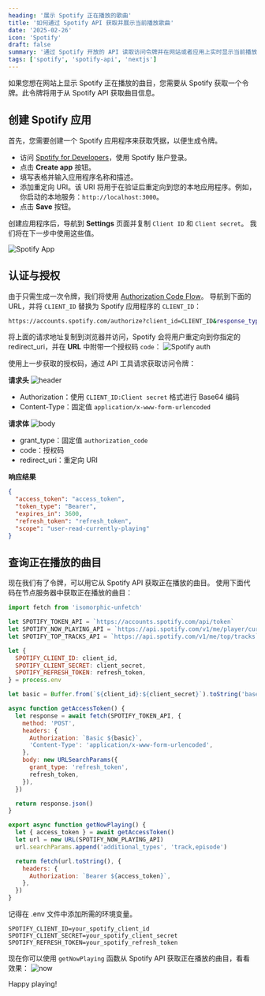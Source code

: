 ```yaml
---
heading: '展示 Spotify 正在播放的歌曲'
title: '如何通过 Spotify API 获取并展示当前播放歌曲'
date: '2025-02-26'
icon: 'Spotify'
draft: false
summary: '通过 Spotify 开放的 API 读取访问令牌并在网站或者应用上实时显示当前播放的曲目信息。'
tags: ['spotify', 'spotify-api', 'nextjs']
---
```


如果您想在网站上显示 Spotify 正在播放的曲目，您需要从 Spotify 获取一个令牌。此令牌将用于从 Spotify API 获取曲目信息。

## 创建 Spotify 应用

首先，您需要创建一个 Spotify 应用程序来获取凭据，以便生成令牌。

- 访问 [Spotify for Developers](https://developer.spotify.com/dashboard/applications)，使用 Spotify 账户登录。
- 点击 **Create app** 按钮。
- 填写表格并输入应用程序名称和描述。
- 添加重定向 URI。该 URI 将用于在验证后重定向到您的本地应用程序。例如，你启动的本地服务：`http://localhost:3000`。
- 点击 **Save** 按钮。

创建应用程序后，导航到 **Settings** 页面并复制 `Client ID` 和 `Client secret`。
我们将在下一步中使用这些值。

![Spotify App](http://image.jxzsite.com/i/2025/02/26/qgsxry.png)

## 认证与授权

由于只需生成一次令牌，我们将使用 [Authorization Code Flow](https://developer.spotify.com/documentation/web-api/concepts/authorization#authorization-code-flow)。
导航到下面的 URL，并将 `CLIENT_ID` 替换为 Spotify 应用程序的 `CLIENT_ID`：

```bash
https://accounts.spotify.com/authorize?client_id=CLIENT_ID&response_type=code&redirect_uri=http://localhost:3000&scope=user-read-currently-playing
```

将上面的请求地址复制到浏览器并访问，Spotify 会将用户重定向到你指定的 redirect_uri，并在 **URL** 中附带一个授权码 `code`：
![Spotify auth](http://image.jxzsite.com/i/2025/02/26/qmau10.png)

使用上一步获取的授权码，通过 API 工具请求获取访问令牌：

**请求头**
![header](http://image.jxzsite.com/i/2025/02/26/qqzgsl.png)

- Authorization：使用 `CLIENT_ID:Client secret` 格式进行 Base64 编码
- Content-Type：固定值 `application/x-www-form-urlencoded`

**请求体**
![body](http://image.jxzsite.com/i/2025/02/26/qqzfb7.png)

- grant_type：固定值 `authorization_code`
- code：授权码
- redirect_uri：重定向 URI

**响应结果**

```json
{
  "access_token": "access_token",
  "token_type": "Bearer",
  "expires_in": 3600,
  "refresh_token": "refresh_token",
  "scope": "user-read-currently-playing"
}
```

## 查询正在播放的曲目

现在我们有了令牌，可以用它从 Spotify API 获取正在播放的曲目。
使用下面代码在节点服务器中获取正在播放的曲目：

```js:spotify.js showLineNumbers
import fetch from 'isomorphic-unfetch'

let SPOTIFY_TOKEN_API = `https://accounts.spotify.com/api/token`
let SPOTIFY_NOW_PLAYING_API = `https://api.spotify.com/v1/me/player/currently-playing`
let SPOTIFY_TOP_TRACKS_API = `https://api.spotify.com/v1/me/top/tracks`

let {
  SPOTIFY_CLIENT_ID: client_id,
  SPOTIFY_CLIENT_SECRET: client_secret,
  SPOTIFY_REFRESH_TOKEN: refresh_token,
} = process.env

let basic = Buffer.from(`${client_id}:${client_secret}`).toString('base64')

async function getAccessToken() {
  let response = await fetch(SPOTIFY_TOKEN_API, {
    method: 'POST',
    headers: {
      Authorization: `Basic ${basic}`,
      'Content-Type': 'application/x-www-form-urlencoded',
    },
    body: new URLSearchParams({
      grant_type: 'refresh_token',
      refresh_token,
    }),
  })

  return response.json()
}

export async function getNowPlaying() {
  let { access_token } = await getAccessToken()
  let url = new URL(SPOTIFY_NOW_PLAYING_API)
  url.searchParams.append('additional_types', 'track,episode')

  return fetch(url.toString(), {
    headers: {
      Authorization: `Bearer ${access_token}`,
    },
  })
}
```

记得在 .env 文件中添加所需的环境变量。

```bash:.env showLineNumbers
SPOTIFY_CLIENT_ID=your_spotify_client_id
SPOTIFY_CLIENT_SECRET=your_spotify_client_secret
SPOTIFY_REFRESH_TOKEN=your_spotify_refresh_token
```

现在你可以使用 `getNowPlaying` 函数从 Spotify API 获取正在播放的曲目，看看效果：
![now](http://image.jxzsite.com/i/2025/02/26/r7jkjp.png)

Happy playing! <Twemoji emoji="clinking-beer-mugs" />
